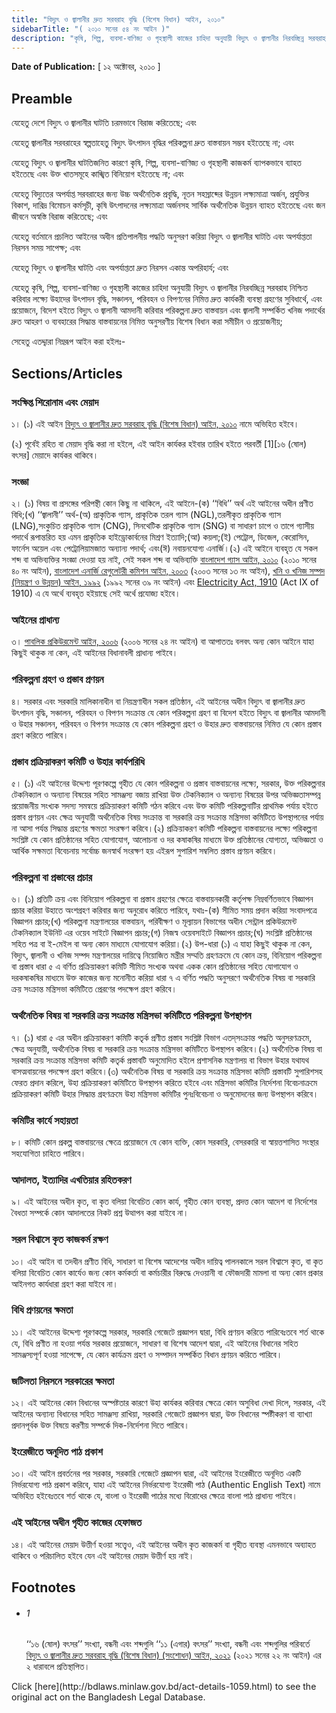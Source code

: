 ```yaml
---
title: "বিদ্যুৎ ও জ্বালানীর দ্রুত সরবরাহ বৃদ্ধি (বিশেষ বিধান) আইন, ২০১০"
sidebarTitle: "( ২০১০ সনের ৫৪ নং আইন )"
description: "কৃষি, শিল্প, ব্যবসা-বাণিজ্য ও গৃহস্থালী কাজের চাহিদা অনুযায়ী বিদ্যুৎ ও জ্বালানীর নিরবচ্ছিন্ন সরবরাহ নিশ্চিত করিবার লক্ষ্যে উহাদের উৎপাদন বৃদ্ধি, সঞ্চালন, পরিবহন ও বিপণনের নিমিত্ত দ্রুত কার্যকরী ব্যবস্থা গ্রহণের সুবিধার্থে, এবং প্রয়োজনে, বিদেশ হইতে বিদ্যুৎ ও জ্বালানী আমদানী করিবার পরিকল্পনা দ্রুত বাস্তবায়ন এবং জ্বালানী সম্পর্কিত খনিজ পদার্থের দ্রুত আহরণ ও ব্যবহারের সিদ্ধান্ত বাস্তবায়নের নিমিত্ত অনুসরণীয় বিশেষ বিধান প্রণয়নকল্পে প্রণীত আইন।"
---
```


**Date of Publication:** [ ১২ অক্টোবর, ২০১০ ]

## Preamble

যেহেতু দেশে বিদ্যুৎ ও জ্বালানীর ঘাটতি চরমভাবে বিরাজ করিতেছে; এবং

যেহেতু জ্বালানীর সরবরাহের স্বল্পতাহেতু বিদ্যুৎ উৎপাদন বৃদ্ধির পরিকল্পনা দ্রুত বাস্তবায়ন সম্ভব হইতেছে না; এবং

যেহেতু বিদ্যুৎ ও জ্বালানীর ঘাটতিজনিত কারণে কৃষি, শিল্প, ব্যবসা-বাণিজ্য ও গৃহস্থালী কাজকর্ম ব্যাপকভাবে ব্যাহত হইতেছে এবং উক্ত খাতসমূহে কাঙ্খিত বিনিয়োগ হইতেছে না; এবং

যেহেতু বিদ্যুতের অপর্যাপ্ত সরবরাহের জন্য উচ্চ অর্থনৈতিক প্রবৃদ্ধি, নূতন সহস্রাব্দের উন্নয়ন লক্ষ্যমাত্রা অর্জন, প্রযুক্তির বিকাশ, দারিদ্র বিমোচন কর্মসূচী, কৃষি উৎপাদনের লক্ষ্যমাত্রা অর্জনসহ সার্বিক অর্থনৈতিক উন্নয়ন ব্যাহত হইতেছে এবং জন জীবনে অস্বস্তি বিরাজ করিতেছে; এবং

যেহেতু বর্তমানে প্রচলিত আইনের অধীন প্রতিপালনীয় পদ্ধতি অনুসরণ করিয়া বিদ্যুৎ ও জ্বালানীর ঘাটতি এবং অপর্যাপ্ততা নিরসন সময় সাপেক্ষ; এবং

যেহেতু বিদ্যুৎ ও জ্বালানীর ঘাটতি এবং অপর্যাপ্ততা দ্রুত নিরসন একান্ত অপরিহার্য; এবং

যেহেতু কৃষি, শিল্প, ব্যবসা-বাণিজ্য ও গৃহস্থালী কাজের চাহিদা অনুযায়ী বিদ্যুৎ ও জ্বালানীর নিরবচ্ছিন্ন সরবরাহ নিশ্চিত করিবার লক্ষ্যে উহাদের উৎপাদন বৃদ্ধি, সঞ্চালন, পরিবহন ও বিপণনের নিমিত্ত দ্রুত কার্যকরী ব্যবস্থা গ্রহণের সুবিধার্থে, এবং প্রয়োজনে, বিদেশ হইতে বিদ্যুৎ ও জ্বালানী আমদানী করিবার পরিকল্পনা দ্রুত বাস্তবায়ন এবং জ্বালানী সম্পর্কিত খনিজ পদার্থের দ্রুত আহরণ ও ব্যবহারের সিদ্ধান্ত বাস্তবায়নের নিমিত্ত অনুসরণীয় বিশেষ বিধান করা সমীচীন ও প্রয়োজনীয়;

সেহেতু এতদ্দ্বারা নিম্নরূপ আইন করা হইলঃ-

## Sections/Articles

### সংক্ষিপ্ত শিরোনাম এবং মেয়াদ

১। (১) এই আইন [বিদ্যুৎ ও জ্বালানীর দ্রুত সরবরাহ বৃদ্ধি (বিশেষ বিধান) আইন, ২০১০](/act-1059.html "বিদ্যুৎ ও জ্বালানীর দ্রুত সরবরাহ বৃদ্ধি (বিশেষ বিধান) আইন, ২০১০") নামে অভিহিত হইবে।

(২) পূর্বেই রহিত বা মেয়াদ বৃদ্ধি করা না হইলে, এই আইন কার্যকর হইবার তারিখ হইতে পরবর্তী [1][১৬ (ষোল) বৎসর] মেয়াদে কার্যকর থাকিবে।

### সংজ্ঞা

২। (১) বিষয় বা প্রসঙ্গের পরিপন্থী কোন কিছু না থাকিলে, এই আইনে-(ক) ‘‘বিধি’’ অর্থ এই আইনের অধীন প্রণীত বিধি;(খ) ‘‘জ্বালানী’’ অর্থ-(অ) প্রাকৃতিক গ্যাস, প্রাকৃতিক তরল গ্যাস (NGL),তরলীকৃত প্রাকৃতিক গ্যাস (LNG),সংকুচিত প্রাকৃতিক গ্যাস (CNG), সিনথেটিক প্রাকৃতিক গ্যাস (SNG) বা সাধারণ চাপে ও তাপে গ্যাসীয় পদার্থে রূপান্তরিত হয় এমন প্রাকৃতিক হাইড্রোকার্বনের মিশ্রণ ইত্যাদি;(আ) কয়লা;(ই) পেট্রোল, ডিজেল, কেরোসিন, ফার্নেস অয়েল এবং পেট্রোলিয়ামজাত অন্যান্য পদার্থ; এবং(ঈ) নবায়নযোগ্য এনার্জি।(২) এই আইনে ব্যবহৃত যে সকল শব্দ বা অভিব্যক্তির সংজ্ঞা দেওয়া হয় নাই, সেই সকল শব্দ বা অভিব্যক্তি [বাংলাদেশ গ্যাস আইন, ২০১০](/act-1052.html "বাংলাদেশ গ্যাস আইন, ২০১০") (২০১০ সনের ৪০ নং আইন), [বাংলাদেশ এনার্জি রেগুলেটরী কমিশন আইন, ২০০৩](/act-902.html "বাংলাদেশ এনার্জি রেগুলেটরী কমিশন আইন, ২০০৩") (২০০৩ সনের ১৩ নং আইন), [খনি ও খনিজ সম্পদ (নিয়ন্ত্রণ ও উন্নয়ন) আইন, ১৯৯২](/act-771.html "খনি ও খনিজ সম্পদ (নিয়ন্ত্রণ ও উন্নয়ন) আইন, ১৯৯২") (১৯৯২ সনের ৩৯ নং আইন) এবং [Electricity Act, 1910](/act-93.html "Electricity Act, 1910") (Act IX of 1910) এ যে অর্থে ব্যবহৃত হইয়াছে সেই অর্থে প্রযোজ্য হইবে।

### আইনের প্রাধান্য

৩। [পাবলিক প্রকিউরমেন্ট আইন, ২০০৬](/act-942.html "পাবলিক প্রকিউরমেন্ট আইন, ২০০৬") (২০০৬ সনের ২৪ নং আইন) বা আপাততঃ বলবৎ অন্য কোন আইনে যাহা কিছুই থাকুক না কেন, এই আইনের বিধানাবলী প্রাধান্য পাইবে।

### পরিকল্পনা গ্রহণ ও প্রস্তাব প্রণয়ন

৪। সরকার এবং সরকারি মালিকানাধীন বা নিয়ন্ত্রণাধীন সকল প্রতিষ্ঠান, এই আইনের অধীন বিদ্যুৎ বা জ্বালানীর দ্রুত উৎপাদন বৃদ্ধি, সঞ্চালন, পরিবহন ও বিপণন সংক্রান্ত যে কোন পরিকল্পনা গ্রহণ বা বিদেশ হইতে বিদ্যুৎ বা জ্বালানীর আমদানী ও উহার সঞ্চালন, পরিবহন ও বিপণন সংক্রান্ত যে কোন পরিকল্পনা গ্রহণ ও উহার দ্রুত বাস্তবায়নের নিমিত্ত যে কোন প্রস্তাব গ্রহণ করিতে পারিবে।

### প্রস্তাব প্রক্রিয়াকরণ কমিটি ও উহার কার্যপরিধি

৫। (১) এই আইনের উদ্দেশ্য পূরণকল্পে গৃহীত যে কোন পরিকল্পনা ও প্রস্তাব বাস্তবায়নের লক্ষ্যে, সরকার, উক্ত পরিকল্পনার টেকনিক্যাল ও অন্যান্য বিষয়ের সহিত সামঞ্জস্য বজায় রাখিয়া উক্ত টেকনিক্যাল ও অন্যান্য বিষয়ের উপর অভিজ্ঞতাসম্পন্ন প্রয়োজনীয় সংখ্যক সদস্য সমন্বয়ে প্রক্রিয়াকরণ কমিটি গঠন করিবে এবং উক্ত কমিটি পরিকল্পনাটির প্রাথমিক পর্যায় হইতে প্রস্তাব প্রণয়ন এবং ক্ষেত্র অনুযায়ী অর্থনৈতিক বিষয় সংক্রান্ত বা সরকারি ক্রয় সংক্রান্ত মন্ত্রিসভা কমিটিতে উপস্থাপনের পর্যায় না আসা পর্যন্ত সিদ্ধান্ত গ্রহণের ক্ষমতা সংরক্ষণ করিবে।(২) প্রক্রিয়াকরণ কমিটি পরিকল্পনা বাস্তবায়নের লক্ষ্যে পরিকল্পনা সংশ্লিষ্ট যে কোন প্রতিষ্ঠানের সহিত যোগাযোগ, আলোচনা ও দর কষাকষির মাধ্যমে উক্ত প্রতিষ্ঠানের যোগ্যতা, অভিজ্ঞতা ও আর্থিক সক্ষমতা বিবেচনায় সর্বোচ্চ জনস্বার্থ সংরক্ষণ হয় এইরূপ সুপারিশ সম্বলিত প্রস্তাব প্রণয়ন করিবে।

### পরিকল্পনা বা প্রস্তাবের প্রচার

৬। (১) প্রতিটি ক্রয় এবং বিনিয়োগ পরিকল্পনা বা প্রস্তাব গ্রহণের ক্ষেত্রে বাস্তবায়নকারী কর্তৃপক্ষ নিম্নবর্ণিতভাবে বিজ্ঞাপন প্রচার করিয়া উহাতে অংশগ্রহণ করিবার জন্য অনুরোধ করিতে পারিবে, যথাঃ-(ক) সীমিত সময় প্রদান করিয়া সংবাদপত্রে বিজ্ঞাপন প্রচার;(খ) পরিকল্পনা মন্ত্রণালয়ের বাস্তবায়ন, পরিবীক্ষণ ও মূল্যায়ন বিভাগের অধীন সেন্ট্রাল প্রকিউরমেন্ট টেকনিক্যাল ইউনিট এর ওয়েব সাইটে বিজ্ঞাপন প্রচার;(গ) নিজস্ব ওয়েবসাইটে বিজ্ঞাপন প্রচার;(ঘ) সংশ্লিষ্ট প্রতিষ্ঠানের সহিত পত্র বা ই-মেইল বা অন্য কোন মাধ্যমে যোগাযোগ করিয়া।(২) উপ-ধারা (১) এ যাহা কিছুই থাকুক না কেন, বিদ্যুৎ, জ্বালানী ও খনিজ সম্পদ মন্ত্রণালয়ের দায়িত্বে নিয়োজিত মন্ত্রীর সম্মতি গ্রহণক্রমে যে কোন ক্রয়, বিনিয়োগ পরিকল্পনা বা প্রস্তাব ধারা ৫ এ বর্ণিত প্রক্রিয়াকরণ কমিটি সীমিত সংখ্যক অথবা একক কোন প্রতিষ্ঠানের সহিত যোগাযোগ ও দরকষাকষির মাধ্যমে উক্ত কাজের জন্য মনোনীত করিয়া ধারা ৭ এ বর্ণিত পদ্ধতি অনুসরণে অর্থনৈতিক বিষয় বা সরকারি ক্রয় সংক্রান্ত মন্ত্রিসভা কমিটিতে প্রেরণের পদক্ষেপ গ্রহণ করিবে।

### অর্থনৈতিক বিষয় বা সরকারি ক্রয় সংক্রান্ত মন্ত্রিসভা কমিটিতে পরিকল্পনা উপস্থাপন

৭। (১) ধারা ৫ এর অধীন প্রক্রিয়াকরণ কমিটি কতৃর্ক প্রণীত প্রস্তাব সংশ্লিষ্ট বিভাগ এতদ্‌সংক্রান্ত পদ্ধতি অনুসরণক্রমে, ক্ষেত্র অনুযায়ী, অর্থনৈতিক বিষয় বা সরকারি ক্রয় সংক্রান্ত মন্ত্রিসভা কমিটিতে উপস্থাপন করিবে।(২) অর্থনৈতিক বিষয় বা সরকারি ক্রয় সংক্রান্ত মন্ত্রিসভা কমিটি কতৃর্ক প্রস্তাবটি অনুমোদিত হইলে প্রশাসনিক মন্ত্রণালয় বা বিভাগ উহার যথাযথ বাসত্মবায়নের পদক্ষেপ গ্রহণ করিবে।(৩) অর্থনৈতিক বিষয় বা সরকারি ক্রয় সংক্রান্ত মন্ত্রিসভা কমিটি প্রস্তাবটি সুপারিশসহ ফেরত প্রদান করিলে, উহা প্রক্রিয়াকরণ কমিটিতে উপস্থাপন করিতে হইবে এবং মন্ত্রিসভা কমিটির নির্দেশনা বিবেচনাক্রমে প্রক্রিয়াকরণ কমিটি উহার সিদ্ধান্ত গ্রহণক্রমে উহা মন্ত্রিসভা কমিটির পুনঃবিবেচনা ও অনুমোদনের জন্য উপস্থাপন করিবে।

### কমিটির কার্যে সহায়তা

৮। কমিটি কোন প্রকল্প বাস্তবায়নের ক্ষেত্রে প্রয়োজনে যে কোন ব্যক্তি, কোন সরকারি, বেসরকারি বা স্বায়ত্তশাসিত সংস্থার সহযোগিতা চাহিতে পারিবে।

### আদালত, ইত্যাদির এখতিয়ার রহিতকরণ

৯। এই আইনের অধীন কৃত, বা কৃত বলিয়া বিবেচিত কোন কার্য, গৃহীত কোন ব্যবস্থা, প্রদত্ত কোন আদেশ বা নির্দেশের বৈধতা সম্পর্কে কোন আদালতের নিকট প্রশ্ন উত্থাপন করা যাইবে না।

### সরল বিশ্বাসে কৃত কাজকর্ম রক্ষণ

১০। এই আইন বা তদধীন প্রণীত বিধি, সাধারণ বা বিশেষ আদেশের অধীন দায়িত্ব পালনকালে সরল বিশ্বাসে কৃত, বা কৃত বলিয়া বিবেচিত কোন কার্যেও জন্য কোন কর্মকর্তা বা কর্মচারীর বিরুদ্ধে দেওয়ানী বা ফৌজদারী মামলা বা অন্য কোন প্রকার আইনগত কার্যধারা গ্রহণ করা যাইবে না।

### বিধি প্রণয়নের ক্ষমতা

১১। এই আইনের উদ্দেশ্য পূরণকল্পে সরকার, সরকারি গেজেটে প্রজ্ঞাপন দ্বারা, বিধি প্রণয়ন করিতে পারিবেঃতবে শর্ত থাকে যে, বিধি প্রণীত না হওয়া পর্যন্ত সরকার প্রয়োজনে, সাধারণ বা বিশেষ আদেশ দ্বারা, এই আইনের বিধানের সহিত সামঞ্জস্যপূর্ণ হওয়া সাপেক্ষে, যে কোন কার্যক্রম গ্রহণ ও সম্পাদন সম্পর্কিত বিধান প্রণয়ন করিতে পারিবে।

### জটিলতা নিরসনে সরকারের ক্ষমতা

১২। এই আইনের কোন বিধানের অস্পষ্টতার কারণে উহা কার্যকর করিবার ক্ষেত্রে কোন অসুবিধা দেখা দিলে, সরকার, এই আইনের অন্যান্য বিধানের সহিত সামঞ্জস্য রাখিয়া, সরকারি গেজেটে প্রজ্ঞাপন দ্বারা, উক্ত বিধানের স্পষ্টীকরণ বা ব্যাখ্যা প্রদানপূর্বক উক্ত বিষয়ে করণীয় সম্পর্কে দিক-নির্দেশনা দিতে পারিবে।

### ইংরেজীতে অনূদিত পাঠ প্রকাশ

১৩। এই আইন প্রবর্তনের পর সরকার, সরকারি গেজেটে প্রজ্ঞাপন দ্বারা, এই আইনের ইংরেজীতে অনূদিত একটি নির্ভরযোগ্য পাঠ প্রকাশ করিবে, যাহা এই আইনের নির্ভরযোগ্য ইংরেজী পাঠ (Authentic English Text) নামে অভিহিত হইবেঃতবে শর্ত থাকে যে, বাংলা ও ইংরেজী পাঠের মধ্যে বিরোধের ক্ষেত্রে বাংলা পাঠ প্রাধান্য পাইবে।

### এই আইনের অধীন গৃহীত কাজের হেফাজত

১৪। এই আইনের মেয়াদ উত্তীর্ণ হওয়া সত্ত্বেও, এই আইনের অধীন কৃত কাজকর্ম বা গৃহীত ব্যবস্থা এমনভাবে অব্যাহত থাকিবে ও পরিচালিত হইবে যেন এই আইনের মেয়াদ উত্তীর্ণ হয় নাই।

## Footnotes

- ###### 1

  ‘‘১৬ (ষোল) বৎসর’’ সংখ্যা, বন্ধনী এবং শব্দগুলি ‘‘১১ (এগার) বৎসর’’ সংখ্যা, বন্ধনী এবং শব্দগুলির পরিবর্তে [বিদ্যুৎ ও জ্বালানীর দ্রুত সরবরাহ বৃদ্ধি (বিশেষ বিধান) (সংশোধন) আইন, ২০২১](/act-1387.html "বিদ্যুৎ ও জ্বালানীর  দ্রুত সরবরাহ বৃদ্ধি (বিশেষ বিধান) (সংশোধন) আইন, ২০২১") (২০২১ সনের ২২ নং আইন) এর ২ ধারাবলে প্রতিস্থাপিত।

<Note>
  Click [here](http://bdlaws.minlaw.gov.bd/act-details-1059.html) to see the original act on the Bangladesh Legal Database.
</Note>

